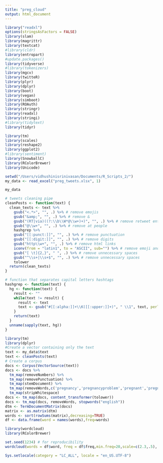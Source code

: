 ```yaml
---
title: "preg_cloud"
output: html_document
---
```

```r
library("readxl")
options(stringsAsFactors = FALSE)
library(slam)
library(magrittr)
library(textcat)
#library(cldr)
library(entropart)
#update.packages()
library(tidyverse)
#library(tokenizers)
library(mgcv)
library(twitteR)
library(plyr)
library(dplyr)
library(boot)
library(vegan)
library(simboot)
library(ROAuth)
library(stringr)
library(readxl)
library(stringi)
#library(tidytext)
library(tidyr)

library(tm)
library(scales)
library(reshape2)
library(ggplot2)
#library(sentiment)
library(SnowballC)
library(RColorBrewer)
library(Unicode)
```


```r
setwd("/Users/vidhushinisrinivasan/Documents/R_Scripts_2/")
my_data <- read_excel("preg_tweets.xlsx", 1)
```

```r
my_data
```
```r
# tweets cleaning pipe
cleanPosts <- function(text) {
  clean_texts <- text %>%
    gsub("<.*>", "", .) %>% # remove emojis
    gsub("&amp;", "", .) %>% # remove &
    gsub("(RT|via)((?:\\b\\W*@\\w+)+)", "", .) %>% # remove retweet entities
    gsub("@\\w+", "", .) %>% # remove at people
    hashgrep %>%
    gsub("[[:punct:]]", "", .) %>% # remove punctuation
    gsub("[[:digit:]]", "", .) %>% # remove digits
    gsub("http\\w+", "", .) %>% # remove html links
    iconv(from = "latin1", to = "ASCII", sub="") %>% # remove emoji and bizarre signs
    gsub("[ \t]{2,}", " ", .) %>% # remove unnecessary spaces
    gsub("^\\s+|\\s+$", "", .) %>% # remove unnecessary spaces
    tolower
  return(clean_texts)
}
```


```r
# function that separates capital letters hashtags
hashgrep <- function(text) {
  hg <- function(text) {
    result <- ""
    while(text != result) {
      result <- text
      text <- gsub("#[[:alpha:]]+\\K([[:upper:]]+)", " \\1", text, perl = TRUE)
    }
    return(text)
  }
  unname(sapply(text, hg))
}

```

```r
library(tm)
library(dplyr)
#Create a vector containing only the text
text <- my_data$text
text <- cleanPosts(text)
# Create a corpus  
docs <- Corpus(VectorSource(text))
docs <- docs %>%
  tm_map(removeNumbers) %>%
  tm_map(removePunctuation) %>%
  tm_map(stemDocument) %>%
  tm_map(removeWords,c('pregnancy','pregnancyproblem','pregnant','pregnancycrav','pregnanc','pregnancylif','bunnywithabump','mamatob','suicidesquad','likePregger','currentmood','heartburn','fitmom')) %>%
  tm_map(stripWhitespace)
docs <- tm_map(docs, content_transformer(tolower))
docs <- tm_map(docs, removeWords, stopwords("english"))
dtm <- TermDocumentMatrix(docs) 
matrix <- as.matrix(dtm) 
words <- sort(rowSums(matrix),decreasing=TRUE) 
df <- data.frame(word = names(words),freq=words)

```

```r
library(wordcloud)
library(RColorBrewer)

set.seed(1234) # for reproducibility 
wordcloud(words = df$word, freq = df$freq,min.freq=20,scale=c(2.3,.5),           max.words=300, random.order=FALSE, rot.per=0.35,            colors=brewer.pal(8, "Dark2"))
```

```r
Sys.setlocale(category = "LC_ALL", locale = "en_US.UTF-8")
```

